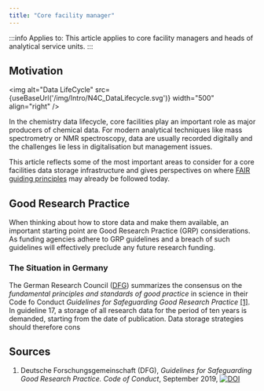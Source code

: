 ```yaml
---
title: "Core facility manager"
---
```



:::info Applies to:
This article applies to core facility managers and heads of analytical service units.
:::

## Motivation

<img alt="Data LifeCycle" src={useBaseUrl('/img/Intro/N4C_DataLifecycle.svg')} width="500" align="right" />

In the chemistry data lifecycle, core facilities play an important role as major producers of chemical data. For modern analytical techniques like mass spectrometry or NMR spectroscopy, data are usually recorded digitally and the challenges lie less in digitalisation but management issues.

This article reflects some of the most important areas to consider for a core facilities data storage infrastructure and gives perspectives on where [FAIR guiding principles](/docs/topics/fair/) may already be followed today.

## Good Research Practice

When thinking about how to store data and make them available, an important starting point are Good Research Practice (GRP) considerations. As funding agencies adhere to GRP guidelines and a breach of such guidelines will effectively preclude any future research funding.

### The Situation in Germany

The German Research Council ([DFG](https://www.dfg.de)) summarizes the consensus on the *fundamental principles and standards of good practice* in science in their Code fo Conduct *Guidelines for Safeguarding Good Research Practice* [\[1\]](#dfg_code). In guideline 17, a storage of all research data for the period of ten years is demanded, starting from the date of publication. Data storage strategies should therefore cons

## Sources

1. <a name="dfg_code"></a> Deutsche Forschungsgemeinschaft (DFG), <em>Guidelines for Safeguarding Good Research Practice. Code of Conduct</em>, September 2019, <a href="https://doi.org/10.5281/zenodo.3923602"><img src="https://zenodo.org/badge/DOI/10.5281/zenodo.3923602.svg" alt="DOI" /></a>